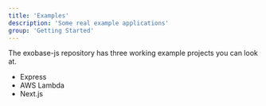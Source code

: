 ```yaml
---
title: 'Examples'
description: 'Some real example applications'
group: 'Getting Started'
---
```


The exobase-js repository has three working example projects you can look at.

- Express
- AWS Lambda
- Next.js
